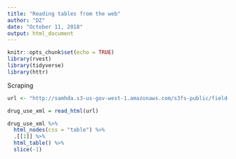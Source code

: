 ```yaml
---
title: "Reading tables from the web"
author: "DZ"
date: "October 11, 2018"
output: html_document
---
```


```r
knitr::opts_chunk$set(echo = TRUE)
library(rvest)
library(tidyverse)
library(httr)
```

Scraping
```r
url <- "http://samhda.s3-us-gov-west-1.amazonaws.com/s3fs-public/field-uploads/2k15StateFiles/NSDUHsaeShortTermCHG2015.htm"

drug_use_xml = read_html(url)

drug_use_xml %>%
  html_nodes(css = "table") %>% 
  .[[1]] %>%
  html_table() %>% 
  slice(-1)
```

